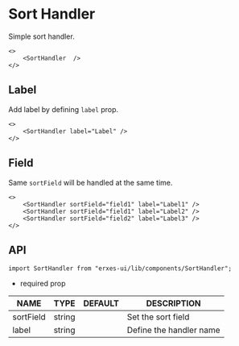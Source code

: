 
<HeroPattern />

# Sort Handler
Simple sort handler.

```tsx
<>
	<SortHandler  />
</>
```
## **Label**
Add label by defining `label` prop.

```tsx
<>
	<SortHandler label="Label" />
</>
```

## **Field**
Same `sortField` will be handled at the same time.

```tsx
<>
	<SortHandler sortField="field1" label="Label1" />
	<SortHandler sortField="field1" label="Label2" />
	<SortHandler sortField="field2" label="Label3" />
</>
```

## **API**

```tsx
import SortHandler from "erxes-ui/lib/components/SortHandler";
```
* required prop

| NAME | TYPE | DEFAULT | DESCRIPTION |
| ---| --- | ---| --- |
| sortField	 | string |  | Set the sort field |
| label	 | string |  | Define the handler name |

